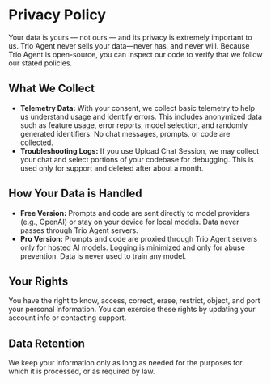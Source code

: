 

# Privacy Policy

Your data is yours — not ours — and its privacy is extremely important to us. Trio Agent never sells your data—never has, and never will. Because Trio Agent is open-source, you can inspect our code to verify that we follow our stated policies.

## What We Collect
- **Telemetry Data:** With your consent, we collect basic telemetry to help us understand usage and identify errors. This includes anonymized data such as feature usage, error reports, model selection, and randomly generated identifiers. No chat messages, prompts, or code are collected.
- **Troubleshooting Logs:** If you use Upload Chat Session, we may collect your chat and select portions of your codebase for debugging. This is used only for support and deleted after about a month.

## How Your Data is Handled
- **Free Version:** Prompts and code are sent directly to model providers (e.g., OpenAI) or stay on your device for local models. Data never passes through Trio Agent servers.
- **Pro Version:** Prompts and code are proxied through Trio Agent servers only for hosted AI models. Logging is minimized and only for abuse prevention. Data is never used to train any model.

## Your Rights
You have the right to know, access, correct, erase, restrict, object, and port your personal information. You can exercise these rights by updating your account info or contacting support.

## Data Retention
We keep your information only as long as needed for the purposes for which it is processed, or as required by law.
